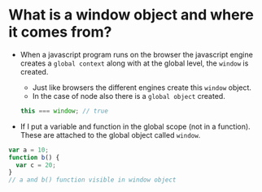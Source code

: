 # What is a window object and where it comes from?

- When a javascript program runs on the browser the javascript engine creates a `global context` along with at the global level, the `window` is created.

  - Just like browsers the different engines create this `window` object.
  - In the case of node also there is a `global object` created.

  ```js showLineNumbers
  this === window; // true
  ```

- If I put a variable and function in the global scope (not in a function). These are attached to the global object called `window`.

```js showLineNumbers
var a = 10;
function b() {
  var c = 20;
}
// a and b() function visible in window object
```
